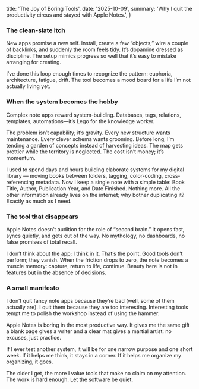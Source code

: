   title: 'The Joy of Boring Tools',
  date: '2025-10-09',
  summary: 'Why I quit the productivity circus and stayed with Apple Notes.',
}

### The clean-slate itch

New apps promise a new self. Install, create a few “objects,” wire a couple of backlinks, and suddenly the room feels tidy. It’s dopamine dressed as discipline. The setup mimics progress so well that it’s easy to mistake arranging for creating.  

I’ve done this loop enough times to recognize the pattern: euphoria, architecture, fatigue, drift. The tool becomes a mood board for a life I’m not actually living yet.

### When the system becomes the hobby

Complex note apps reward system-building. Databases, tags, relations, templates, automations—it’s Lego for the knowledge worker.  

The problem isn’t capability; it’s gravity. Every new structure wants maintenance. Every clever schema wants grooming. Before long, I’m tending a garden of concepts instead of harvesting ideas. The map gets prettier while the territory is neglected. The cost isn’t money; it’s momentum.

I used to spend days and hours building elaborate systems for my digital library — moving books between folders, tagging, color-coding, cross-referencing metadata. Now I keep a single note with a simple table: Book Title, Author, Publication Year, and Date Finished. Nothing more. All the other information already lives on the internet; why bother duplicating it? Exactly as much as I need.

### The tool that disappears

Apple Notes doesn’t audition for the role of “second brain.” It opens fast, syncs quietly, and gets out of the way. No mythology, no dashboards, no false promises of total recall.  

I don’t think about the app; I think in it. That’s the point. Good tools don’t perform; they vanish. When the friction drops to zero, the note becomes a muscle memory: capture, return to life, continue. Beauty here is not in features but in the absence of decisions.

### A small manifesto

I don’t quit fancy note apps because they’re bad (well, some of them actually are). I quit them because they are too interesting. Interesting tools tempt me to polish the workshop instead of using the hammer.  

Apple Notes is boring in the most productive way. It gives me the same gift a blank page gives a writer and a clear mat gives a martial artist: no excuses, just practice.  

If I ever test another system, it will be for one narrow purpose and one short week. If it helps me think, it stays in a corner. If it helps me organize my organizing, it goes.

The older I get, the more I value tools that make no claim on my attention. The work is hard enough. Let the software be quiet.
